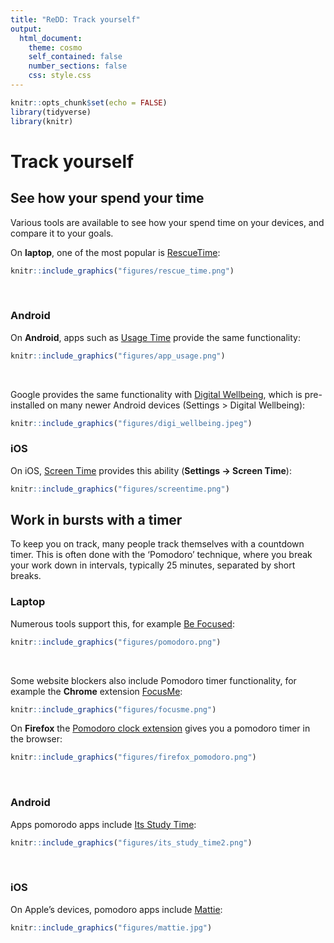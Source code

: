 ```yaml
---
title: "ReDD: Track yourself"
output:
  html_document:
    theme: cosmo
    self_contained: false
    number_sections: false
    css: style.css
---
```



```r
knitr::opts_chunk$set(echo = FALSE)
library(tidyverse)
library(knitr)

```

# Track yourself {.tabset}
## See how your spend your time
Various tools are available to see how your spend time on your devices, and compare it to your goals.

On **laptop**, one of the most popular is [RescueTime](https://www.rescuetime.com): 

```r
knitr::include_graphics("figures/rescue_time.png")
```

<br>

### Android
On **Android**, apps such as [Usage Time](https://play.google.com/store/apps/details?id=com.agooday.screentime&hl=en&gl=us) provide the same functionality:

```r
knitr::include_graphics("figures/app_usage.png")
```

<br>

Google provides the same functionality with [Digital Wellbeing](https://play.google.com/store/apps/details?id=com.google.android.apps.wellbeing&hl=en_GB), which is pre-installed on many newer Android devices (Settings > Digital Wellbeing):

```r
knitr::include_graphics("figures/digi_wellbeing.jpeg")
```

### iOS
On iOS, [Screen Time](https://support.apple.com/en-gb/HT208982) provides this ability (**Settings -> Screen Time**):

```r
knitr::include_graphics("figures/screentime.png")
```



## Work in bursts with a timer
To keep you on track, many people track themselves with a countdown timer.
This is often done with the 'Pomodoro' technique, where you break your work down in intervals, typically 25 minutes, separated by short breaks.

### Laptop
Numerous tools support this, for example [Be Focused](https://apps.apple.com/us/app/be-focused-focus-timer/id973134470?mt=12):

```r
knitr::include_graphics("figures/pomodoro.png")
```

<br>


Some website blockers also include Pomodoro timer functionality, for example the **Chrome** extension [FocusMe](https://chrome.google.com/webstore/detail/focusme-a-pomodoro-timer/koebbleaefghpjjmghelhjboilcmfpad?hl=gb):

```r
knitr::include_graphics("figures/focusme.png")
```

On **Firefox** the [Pomodoro clock extension](https://addons.mozilla.org/en-US/firefox/addon/pomodoro-clock/?src=search) gives you a pomodoro timer in the browser:

```r
knitr::include_graphics("figures/firefox_pomodoro.png")
```


<br> 

### Android
Apps pomorodo apps include [Its Study Time](https://play.google.com/store/apps/details?id=com.deGans.itsStudyTime&hl=en&gl=us):

```r
knitr::include_graphics("figures/its_study_time2.png")
```

<br>

### iOS
On Apple's devices, pomodoro apps include [Mattie](https://itunes.apple.com/gb/app/sidekick-mattie/id1166327958?mt=8&ign-mpt=uo%3D4):

```r
knitr::include_graphics("figures/mattie.jpg")
```

